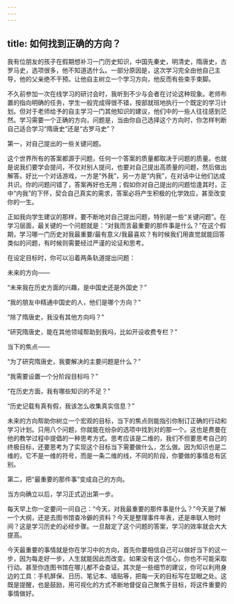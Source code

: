```yaml
---
---
---
```

title: 如何找到正确的方向？
---




我有位朋友的孩子在假期想补习一门历史知识，中国先秦史，明清史，隋唐史，古罗马史，选项很多，他不知道选什么。一部分原因是，这次学习完全由他自己主导，他的父亲绝不干预。让他自主树立一个学习方向，他反而有些束手束脚。

不久前参加一次在线学习的研讨会时，我听到不少与会者在讨论这种现象。老师布置的指向明确的任务，学生一般完成得很不错，按部就班地执行一个既定的学习计划。但对于老师给予的自主学习一门其他知识的建议，他们中的一些人往往感到茫然。学习需要一个正确的方向，问题是，当由你自己选择这个方向时，你怎样判断自己适合学习“隋唐史”还是“古罗马史”？

第一，对自己提出的一些关键问题。

这个世界所有的答案都源于问题，任何一个答案的质量都取决于问题的质量。也就是说我们要学会提问，不仅对别人提问，也要对自己提出高质量的问题，然后做出解答。好比一个对话游戏，一方是“外我”，另一方是“内我”，在对话中让他们达成共识。你的问题问错了，答案再好也无用；假如你对自己提出的问题恰逢其时，正中“内我”的下怀，契合自己真实的需求，答案必将产生积极的化学效应，甚至改变你的一生。

正如我向学生建议的那样，要不断地对自己提出问题，特别是一些“关键问题”。在学习层面，最关键的一个问题就是：“对我而言最重要的那件事是什么？”在这个假期，学习哪一门历史对我最重要/最有意义/我最喜欢？有时候我们用直觉就能回答类似的问题，有时候则需要经过严谨的论证和思考。

在设定目标时，你可以沿着两条轨道提出问题：

未来的方向——

“未来我在历史方面的兴趣，是中国史还是外国史？”

“我的朋友中精通中国史的人，他们是哪个方向？”

“除了隋唐史，我没有其他方向吗？”

“研究隋唐史，能在其他领域帮助到我吗，比如开设收费专栏？”

当下的焦点——

“为了研究隋唐史，我要解决的主要问题是什么？”

“我需要设置一个分阶段目标吗？”

“在历史方面，我有哪些知识的不足？”

“历史记载有真有假，我该怎么收集真实信息？”

未来的方向帮助你树立一个宏观的目标，当下的焦点则能指引你制订正确的行动和学习计划。只用八个问题，你就能在纷杂的选项中找到对的那一个。这也是费曼在他的教学过程中提倡的一种思考方式。思考应该是二维的，我们不但要思考自己的终极目标，还要思考为了实现这个目标当下需要做什么，怎么做。因为知识也是二维的，它不是一维的符号，而是一条二维的线，不同的阶段，你要做的事情总有区别。

第二，把“最重要的那件事”变成自己的方向。

当方向确立以后，学习正式迈出第一步。

每天早上你一定要问一问自己：“今天，对我最重要的那件事是什么？”今天是了解一个大纲，还是去图书馆查冷僻的资料？今天是整理事件年表，还是串联人物时间？这是学习历史的必经步骤。一旦敲定了这个问题的答案，学习的效率就会大大提高。

今天最重要的事情就是你在学习中的方向，首先你要相信自己可以做好当下的这一步，因为每走好一步，人生就能因此而改变。如果没有这个信心，你也不可能采取行动。甚至你连图书馆在哪儿都不会查证。其次是一些细节的建议，你可以利用身边的工具：手机屏保、日历、笔记本、墙贴等，把每一天的目标写在显眼之处。这既是提醒，也是鼓励，用可视化的方式不断地督促自己聚焦于目标，将这件重要的事情做好。